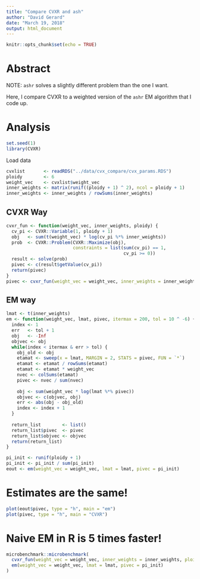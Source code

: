 ```yaml
---
title: "Compare CVXR and ash"
author: "David Gerard"
date: "March 19, 2018"
output: html_document
---
```


```r
knitr::opts_chunk$set(echo = TRUE)
```

# Abstract

NOTE: `ashr` solves a slightly different problem than the one I want.

Here, I compare CVXR to a weighted version of the `ashr` EM algorithm that I code up.

# Analysis
```r
set.seed(1)
library(CVXR)
```

Load data
```r
cvxlist       <- readRDS("../data/cvx_compare/cvx_params.RDS")
ploidy        <- 6
weight_vec    <- cvxlist$weight_vec
inner_weights <- matrix(runif((ploidy + 1) ^ 2), ncol = ploidy + 1)
inner_weights <- inner_weights / rowSums(inner_weights)
```

## CVXR Way

```r
cvxr_fun <- function(weight_vec, inner_weights, ploidy) {
  cv_pi <- CVXR::Variable(1, ploidy + 1)
  obj   <- sum(t(weight_vec) * log(cv_pi %*% inner_weights))
  prob  <- CVXR::Problem(CVXR::Maximize(obj),
                         constraints = list(sum(cv_pi) == 1,
                                            cv_pi >= 0))
  result <- solve(prob)
  pivec <- c(result$getValue(cv_pi))
  return(pivec)
}
pivec <- cvxr_fun(weight_vec = weight_vec, inner_weights = inner_weights, ploidy = ploidy)
```

## EM way

```r
lmat <- t(inner_weights)
em <- function(weight_vec, lmat, pivec, itermax = 200, tol = 10 ^ -6) {
  index <- 1
  err   <- tol + 1
  obj   <- -Inf
  objvec <- obj
  while(index < itermax & err > tol) {
    obj_old <- obj
    etamat <- sweep(x = lmat, MARGIN = 2, STATS = pivec, FUN = `*`)
    etamat <- etamat / rowSums(etamat)
    etamat <- etamat * weight_vec
    nvec <- colSums(etamat)
    pivec <- nvec / sum(nvec)
    
    obj <- sum(weight_vec * log(lmat %*% pivec))
    objvec <- c(objvec, obj)
    err <- abs(obj - obj_old)
    index <- index + 1
  }
  
  return_list        <- list()
  return_list$pivec  <- pivec
  return_list$objvec <- objvec
  return(return_list)
}

pi_init <- runif(ploidy + 1)
pi_init <- pi_init / sum(pi_init)
eout <- em(weight_vec = weight_vec, lmat = lmat, pivec = pi_init)
```

# Estimates are the same!

```r
plot(eout$pivec, type = "h", main = "em")
plot(pivec, type = "h", main = "CVXR")
```

# Naive EM in R is 5 times faster!

```r
microbenchmark::microbenchmark(
  cvxr_fun(weight_vec = weight_vec, inner_weights = inner_weights, ploidy = ploidy),
  em(weight_vec = weight_vec, lmat = lmat, pivec = pi_init)
)
```





